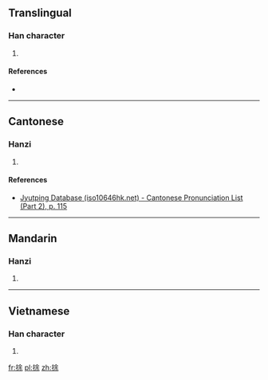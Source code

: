 ==Translingual==

===Han character===
{{Han char|rn=64|rad=手|as=07|sn=10|four=58091|canj=QOMD|ids=⿰扌余}}

# {{defn|Han|sort=手07}}

====References====
* {{Han ref|kx=0433.110|dkj=12135|dj=0782.220|hdz=31884.190|uh=6348|ud=25416|bh=D1CC|bd=53708}}

----

==Cantonese==

===Hanzi===
{{yue-hanzi|jyut=[[tou4]]|y=tou4}}

# {{defn|lang=yue|sort=手07}}

====References====
*[http://www.iso10646hk.net/jp/document/download.jsp Jyutping Database (iso10646hk.net) - Cantonese Pronunciation List (Part 2), p. 115]

----

==Mandarin==

===Hanzi===
{{cmn-hanzi|pin=[[tú]] ([[tu2]])|wg=t'u<sup>2</sup>}}

# {{defn|lang=cmn|sort=手07}}

----

==Vietnamese==

===Han character===
{{vi-hantu|giơ|rs=手07}}

# {{defn|lang=vi|sort=手07}}

[[fr:捈]]
[[pl:捈]]
[[zh:捈]]